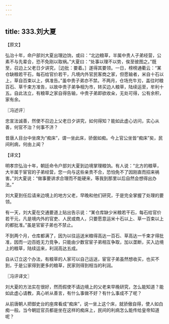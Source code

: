 ```yaml
---
---
---
```

title: 333.刘大夏
---



【原文】

弘治十年，命户部刘大夏出理边饷，或曰：“北边粮草，半属中贵人子弟经营，公素不与先辈合，恐不免刚以取祸。”大夏曰：“处事以理不以势，俟至彼图之。”既至，召边上父老日夕讲究，［边批：要着。］遂得其要领。一日，榜榜通衢云：“某仓缺粮若干石，每石给官价若干，凡境内外官民客商之家，但愿输者，米自十石以上，草自百束以上，俱准告。”虽中贵子弟亦不禁。不两月，仓场充牛刃，盖往时粮百石、草千束方准告，以故中贵子弟争相为市，转买边人粮草，陆续运至，牟利十五。自此法立，有粮草之家自得告输，中贵子弟即欲收籴，无处可得，公有余积，家有余。

〖冯述评〗

忠宣法诚善，然使不召边上父老日夕讲究，如何得知？能如此虚心访问，实心从善，何官不治？何事不济？

昔唐人目台中坐席为“痴床”，谓一坐此床，骄倨如痴。今上官公坐皆“痴床”矣，民间利病，何由上闻？

【译文】

明孝宗弘治十年，朝廷命令户部刘大夏到边境掌理粮饷。有人说：“北方的粮草，大半属于宦官的子弟经营，您一向与这些亲贵不合，恐怕免不了因刚直而招来祸害。”刘大夏说：“做事要讲求合理而不能硬来，等我到那里以后自然会想得出办法。”

刘大夏到任后请来边境上的地方父老，早晚和他们研究，于是完全掌握了处理的要领。

有一天，刘大夏在交通要道上贴出告示说：“某仓库缺少米粮若干石，每石给官价若干元，凡是境内外的官吏、人民或商人，只要愿意运米十石以上、草一百束以上的都批准。”虽是官宦子弟也不禁止。

不到两个月，仓库都满了，因为以往运送米粮得高达一百石、草高达一千束才得批准，因而一边百姓无力竞争，只能由少数官宦子弟相互争取，加以垄断，买入边境上的粮草，陆续运来，利润高达五成。

自从订立这个办法，有粮草的人家可以自己运送，宦官子弟虽然想收买，也买不到，于是公家得到更多的粮草，民家则得到相当的利润。

〖冯评译文〗

刘大夏的方法实在很好，然而假使不请边境上的父老来早晚研究，怎么能知道？能如此虚心请教，真心听从善言，有什么事做不好？有什么事成不了呢？

从前唐朝人把御史台的座席看成“痴床”，说一坐上这个床，就骄傲自得，使人如白痴一般。当今朝廷官员都是坐在这样的痴床上，民间的利病怎么能传给皇帝知道呢？